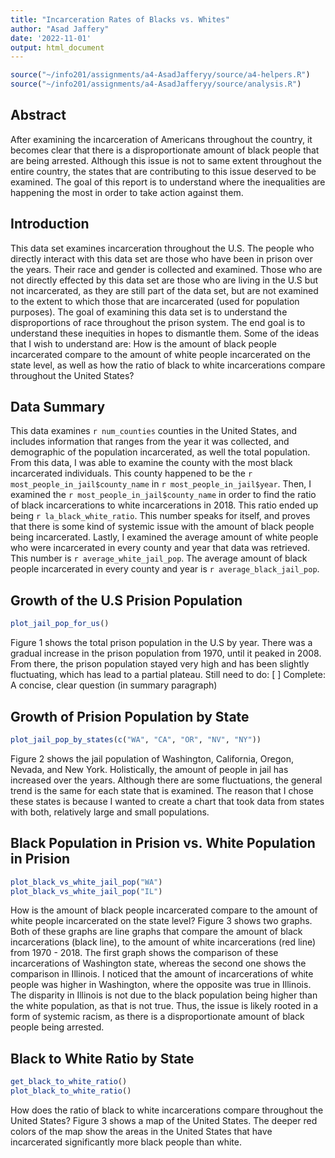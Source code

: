 ```yaml
---
title: "Incarceration Rates of Blacks vs. Whites"
author: "Asad Jaffery"
date: '2022-11-01'
output: html_document
---
```


```r
source("~/info201/assignments/a4-AsadJafferyy/source/a4-helpers.R")
source("~/info201/assignments/a4-AsadJafferyy/source/analysis.R")

```

## Abstract 
After examining the incarceration of Americans throughout the country, it becomes clear that there is a disproportionate amount of black people that are being arrested. Although this issue is not to same extent throughout the entire country, the states that are contributing to this issue deserved to be examined. The goal of this report is to understand where the inequalities are happening the most in order to take action against them. 


## Introduction 
This data set examines incarceration throughout the U.S. The people who directly interact with this data set are those who have been in prison over the years. Their race and gender is collected and examined. Those who are not directly effected by this data set are those who are living in the U.S but not incarcerated, as they are still part of the data set, but are not examined to the extent to which those that are incarcerated (used for population purposes). The goal of examining this data set is to understand the disproportions of race throughout the prison system. The end goal is to understand these inequities in hopes to dismantle them. Some of the ideas that I wish to understand are: How is the amount of black people incarcerated compare to the amount of white people incarcerated on the state level, as well as how the ratio of black to white incarcerations compare throughout the United States?




## Data Summary 
This data examines `r num_counties` counties in the United States, and includes information that ranges from the year it was collected, and demographic of the population incarcerated, as well the total population. From this data, I was able to examine the county with the most black incarcerated individuals. This county happened to be the `r most_people_in_jail$county_name` in `r most_people_in_jail$year`. Then, I examined the `r most_people_in_jail$county_name` in order to find the ratio of black incarcerations to white incarcerations in 2018. This ratio ended up being `r la_black_white_ratio`. This number speaks for itself, and proves that there is some kind of systemic issue with the amount of black people being incarcerated. Lastly, I examined the average amount of white people who were incarcerated in every county and year that data was retrieved. This number is `r average_white_jail_pop`. The average amount of black people incarcerated in every county and year is `r average_black_jail_pop`. 



## Growth of the U.S Prision Population 
```r
plot_jail_pop_for_us()

```
\n 

Figure 1 shows the total prison population in the U.S by year. There was a gradual increase in the prison population from 1970, until it peaked in 2008. From there, the prison population stayed very high and has been slightly fluctuating, which has lead to a partial plateau. 
Still need to do: [ ] Complete: A concise, clear question (in summary paragraph)


## Growth of Prision Population by State
```r
plot_jail_pop_by_states(c("WA", "CA", "OR", "NV", "NY"))

```
\n 

Figure 2 shows the jail population of Washington, California, Oregon, Nevada, and New York. Holistically, the amount of people in jail has increased over the years. Although there are some fluctuations, the general trend is the same for each state that is examined. The reason that I chose these states is because I wanted to create a chart that took data from states with both, relatively large and small populations.


## Black Population in Prision vs. White Population in Prision

```r
plot_black_vs_white_jail_pop("WA")
plot_black_vs_white_jail_pop("IL")
```
\n 

How is the amount of black people incarcerated compare to the amount of white people incarcerated on the state level? Figure 3 shows two graphs. Both of these graphs are line graphs that compare the amount of black incarcerations (black line), to the amount of white incarcerations (red line) from 1970 - 2018. The first graph shows the comparison of these incarcerations of Washington state, whereas the second one shows the comparison in Illinois. I noticed that the amount of incarcerations of white people was higher in Washington, where the opposite was true in Illinois. The disparity in Illinois is not due to the black population being higher than the white population, as that is not true. Thus, the issue is likely rooted in a form of systemic racism, as there is a disproportionate amount of black people being arrested. 

## Black to White Ratio by State

```r
get_black_to_white_ratio()
plot_black_to_white_ratio()
```
\n 

How does the ratio of black to white incarcerations compare throughout the United States? Figure 3 shows a map of the United States. The deeper red colors of the map show the areas in the United States that have incarcerated significantly more black people than white. 
